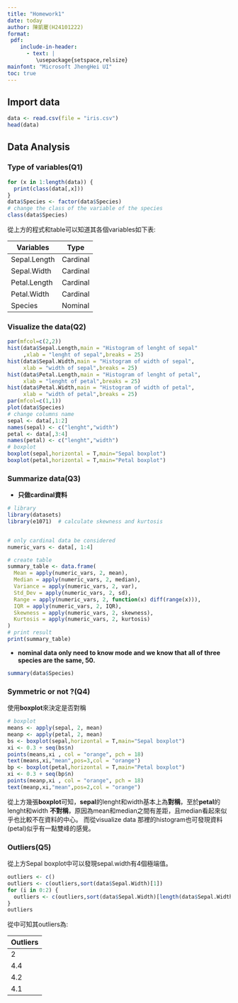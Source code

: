 ---
title: "Homework1"
date: today
author: 陳凱騫(H24101222)
format:
 pdf:
    include-in-header:
      - text: |
         \usepackage{setspace,relsize}
mainfont: "Microsoft JhengHei UI"
toc: true
---

## Import data

```{r}
data <- read.csv(file = "iris.csv")
head(data)
```

## Data Analysis

### Type of variables(Q1)

```{r}
for (x in 1:length(data)) {
  print(class(data[,x]))
}
data$Species <- factor(data$Species)
# change the class of the variable of the species
class(data$Species)
```

從上方的程式和table可以知道其各個variables如下表:

| Variables    | Type     |
|--------------|----------|
| Sepal.Length | Cardinal |
| Sepal.Width  | Cardinal |
| Petal.Length | Cardinal |
| Petal.Width  | Cardinal |
| Species      | Nominal  |

### Visualize the data(Q2)

```{r}
par(mfcol=c(2,2))
hist(data$Sepal.Length,main = "Histogram of lenght of sepal"
     ,xlab = "lenght of sepal",breaks = 25)
hist(data$Sepal.Width,main = "Histogram of width of sepal",
     xlab = "width of sepal",breaks = 25)
hist(data$Petal.Length,main = "Histogram of lenght of petal",
     xlab = "lenght of petal",breaks = 25)
hist(data$Petal.Width,main = "Histogram of width of petal",
     xlab = "width of petal",breaks = 25)
par(mfcol=c(1,1))
plot(data$Species)
# change columns name
sepal <- data[,1:2]
names(sepal) <- c("lenght","width")
petal <- data[,3:4]
names(petal) <- c("lenght","width")
# boxplot
boxplot(sepal,horizontal = T,main="Sepal boxplot")
boxplot(petal,horizontal = T,main="Petal boxplot")

```

### Summarize data(Q3)

-   **只做cardinal資料**

```{r}
# library
library(datasets)
library(e1071)  # calculate skewness and kurtosis


# only cardinal data be considered
numeric_vars <- data[, 1:4]

# create table 
summary_table <- data.frame(
  Mean = apply(numeric_vars, 2, mean),
  Median = apply(numeric_vars, 2, median),
  Variance = apply(numeric_vars, 2, var),
  Std_Dev = apply(numeric_vars, 2, sd),
  Range = apply(numeric_vars, 2, function(x) diff(range(x))),
  IQR = apply(numeric_vars, 2, IQR),
  Skewness = apply(numeric_vars, 2, skewness),
  Kurtosis = apply(numeric_vars, 2, kurtosis)
)
# print result
print(summary_table)

```

-   **nominal data only need to know mode and we know that all of three species are the same, 50.**

```{r}
summary(data$Species)
```

### Symmetric or not ?(Q4)

使用**boxplot**來決定是否對稱

```{r}
# boxplot
means <- apply(sepal, 2, mean)
meanp <- apply(petal, 2, mean)
bs <- boxplot(sepal,horizontal = T,main="Sepal boxplot")
xi <- 0.3 + seq(bs$n)
points(means,xi , col = "orange", pch = 18)
text(means,xi,"mean",pos=3,col = "orange")
bp <- boxplot(petal,horizontal = T,main="Petal boxplot")
xi <- 0.3 + seq(bp$n)
points(meanp,xi , col = "orange", pch = 18)
text(meanp,xi,"mean",pos=2,col = "orange")

```

從上方幾張**boxplot**可知，**sepal**的lenght和width基本上為**對稱**，至於**petal**的lenght和width **不對稱**，原因為mean和median之間有差距，且median看起來似乎也比較不在資料的中心。 而從visualize data 那裡的histogram也可發現資料(petal)似乎有一點雙峰的感覺。

### Outliers(Q5)

從上方Sepal boxplot中可以發現sepal.width有4個極端值。

```{r}
outliers <- c()
outliers <- c(outliers,sort(data$Sepal.Width)[1])
for (i in 0:2) {
  outliers <- c(outliers,sort(data$Sepal.Width)[length(data$Sepal.Width)-i])
}
outliers
```

從中可知其outliers為:

| Outliers |
|----------|
| 2        |
| 4.4      |
| 4.2      |
| 4.1      |
